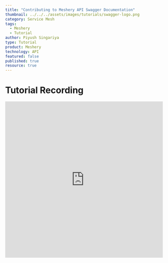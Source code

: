 ```yaml
---
title: "Contributing to Meshery API Swagger Documentation"
thumbnail: ../../../assets/images/tutorials/swagger-logo.png
category: Service Mesh
tags: 
  - Meshery
  - Tutorial
author: Piyush Singariya
type: Tutorial
product: Meshery
technology: API
featured: false
published: true
resource: true
---
```



<ResourcesWrapper> 
  <h1> Tutorial Recording </h1>
        <iframe className="iframe" src="https://www.youtube.com/embed/PBq7mIPnPhM"
              frameBorder="0" allow="accelerometer; autoplay; encrypted-media; gyroscope; picture-in-picture"allowFullScreen width="100%" height="500">
        </iframe>
</ResourcesWrapper>